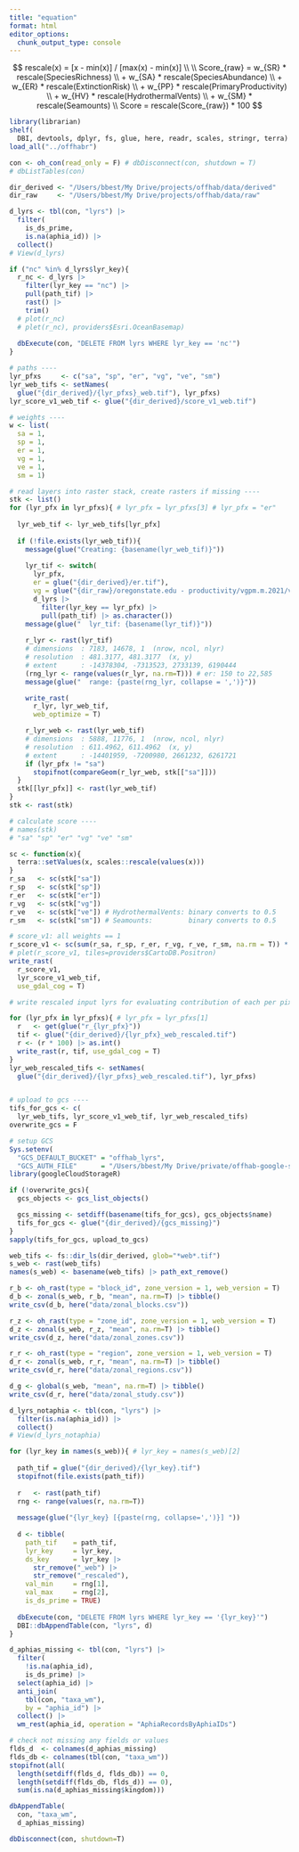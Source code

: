```yaml
---
title: "equation"
format: html
editor_options: 
  chunk_output_type: console
---
```



$$
rescale(x) = [x - min(x)] / [max(x) - min(x)] \\
\\
Score_{raw} = w_{SR} * rescale(SpeciesRichness) \\
+ w_{SA} * rescale(SpeciesAbundance) \\
+ w_{ER} * rescale(ExtinctionRisk) \\
+ w_{PP} * rescale(PrimaryProductivity) \\
+ w_{HV} * rescale(HydrothermalVents) \\
+ w_{SM} * rescale(Seamounts) \\
Score = rescale(Score_{raw}) * 100
$$
```r
library(librarian)
shelf(
  DBI, devtools, dplyr, fs, glue, here, readr, scales, stringr, terra)
load_all("../offhabr")

con <- oh_con(read_only = F) # dbDisconnect(con, shutdown = T)
# dbListTables(con)
```

```r
dir_derived <- "/Users/bbest/My Drive/projects/offhab/data/derived"
dir_raw     <- "/Users/bbest/My Drive/projects/offhab/data/raw"

d_lyrs <- tbl(con, "lyrs") |> 
  filter(
    is_ds_prime,
    is.na(aphia_id)) |> 
  collect()
# View(d_lyrs)

if ("nc" %in% d_lyrs$lyr_key){
  r_nc <- d_lyrs |> 
    filter(lyr_key == "nc") |> 
    pull(path_tif) |> 
    rast() |> 
    trim()
  # plot(r_nc)
  # plet(r_nc), providers$Esri.OceanBasemap)
  
  dbExecute(con, "DELETE FROM lyrs WHERE lyr_key == 'nc'")
}
```


```r
# paths ----
lyr_pfxs     <- c("sa", "sp", "er", "vg", "ve", "sm")
lyr_web_tifs <- setNames(
  glue("{dir_derived}/{lyr_pfxs}_web.tif"), lyr_pfxs)
lyr_score_v1_web_tif <- glue("{dir_derived}/score_v1_web.tif")

# weights ----
w <- list(
  sa = 1,
  sp = 1,
  er = 1,
  vg = 1,
  ve = 1,
  sm = 1)

# read layers into raster stack, create rasters if missing ----
stk <- list()
for (lyr_pfx in lyr_pfxs){ # lyr_pfx = lyr_pfxs[3] # lyr_pfx = "er"
  
  lyr_web_tif <- lyr_web_tifs[lyr_pfx]
  
  if (!file.exists(lyr_web_tif)){
    message(glue("Creating: {basename(lyr_web_tif)}"))
    
    lyr_tif <- switch(
      lyr_pfx,
      er = glue("{dir_derived}/er.tif"),
      vg = glue("{dir_raw}/oregonstate.edu - productivity/vgpm.m.2021/vgpm_2021_oh.tif"),
      d_lyrs |> 
        filter(lyr_key == lyr_pfx) |> 
        pull(path_tif) |> as.character())
    message(glue("  lyr_tif: {basename(lyr_tif)}"))
    
    r_lyr <- rast(lyr_tif)
    # dimensions  : 7183, 14678, 1  (nrow, ncol, nlyr)
    # resolution  : 481.3177, 481.3177  (x, y)
    # extent      : -14378304, -7313523, 2733139, 6190444
    (rng_lyr <- range(values(r_lyr, na.rm=T))) # er: 150 to 22,585
    message(glue("  range: {paste(rng_lyr, collapse = ',')}"))

    write_rast(
      r_lyr, lyr_web_tif,
      web_optimize = T)

    r_lyr_web <- rast(lyr_web_tif)
    # dimensions  : 5888, 11776, 1  (nrow, ncol, nlyr)
    # resolution  : 611.4962, 611.4962  (x, y)
    # extent      : -14401959, -7200980, 2661232, 6261721
    if (lyr_pfx != "sa")
      stopifnot(compareGeom(r_lyr_web, stk[["sa"]]))
  }
  stk[[lyr_pfx]] <- rast(lyr_web_tif)
}
stk <- rast(stk)

# calculate score ----
# names(stk)
# "sa" "sp" "er" "vg" "ve" "sm"

sc <- function(x){
  terra::setValues(x, scales::rescale(values(x)))
}
r_sa   <- sc(stk["sa"])
r_sp   <- sc(stk["sp"])
r_er   <- sc(stk["er"])
r_vg   <- sc(stk["vg"])
r_ve   <- sc(stk["ve"]) # HydrothermalVents: binary converts to 0.5
r_sm   <- sc(stk["sm"]) # Seamounts:         binary converts to 0.5

# score_v1: all weights == 1
r_score_v1 <- sc(sum(r_sa, r_sp, r_er, r_vg, r_ve, r_sm, na.rm = T)) * 100 |> as.int()
# plet(r_score_v1, tiles=providers$CartoDB.Positron)
write_rast(
  r_score_v1,
  lyr_score_v1_web_tif,
  use_gdal_cog = T)

# write rescaled input lyrs for evaluating contribution of each per pixel ----

for (lyr_pfx in lyr_pfxs){ # lyr_pfx = lyr_pfxs[1]
  r   <- get(glue("r_{lyr_pfx}"))
  tif <- glue("{dir_derived}/{lyr_pfx}_web_rescaled.tif")
  r <- (r * 100) |> as.int()
  write_rast(r, tif, use_gdal_cog = T)
}
lyr_web_rescaled_tifs <- setNames(
  glue("{dir_derived}/{lyr_pfxs}_web_rescaled.tif"), lyr_pfxs)


# upload to gcs ----
tifs_for_gcs <- c(
  lyr_web_tifs, lyr_score_v1_web_tif, lyr_web_rescaled_tifs)
overwrite_gcs = F

# setup GCS
Sys.setenv(
  "GCS_DEFAULT_BUCKET" = "offhab_lyrs",
  "GCS_AUTH_FILE"      = "/Users/bbest/My Drive/private/offhab-google-service-account_09e7228ac965.json")
library(googleCloudStorageR)

if (!overwrite_gcs){
  gcs_objects <- gcs_list_objects()

  gcs_missing <- setdiff(basename(tifs_for_gcs), gcs_objects$name)
  tifs_for_gcs <- glue("{dir_derived}/{gcs_missing}")
}
sapply(tifs_for_gcs, upload_to_gcs)
```

```r
web_tifs <- fs::dir_ls(dir_derived, glob="*web*.tif")
s_web <- rast(web_tifs)
names(s_web) <- basename(web_tifs) |> path_ext_remove()

r_b <- oh_rast(type = "block_id", zone_version = 1, web_version = T)
d_b <- zonal(s_web, r_b, "mean", na.rm=T) |> tibble()
write_csv(d_b, here("data/zonal_blocks.csv"))

r_z <- oh_rast(type = "zone_id", zone_version = 1, web_version = T)
d_z <- zonal(s_web, r_z, "mean", na.rm=T) |> tibble()
write_csv(d_z, here("data/zonal_zones.csv"))

r_r <- oh_rast(type = "region", zone_version = 1, web_version = T)
d_r <- zonal(s_web, r_r, "mean", na.rm=T) |> tibble()
write_csv(d_r, here("data/zonal_regions.csv"))

d_g <- global(s_web, "mean", na.rm=T) |> tibble()
write_csv(d_r, here("data/zonal_study.csv"))
```

```r
d_lyrs_notaphia <- tbl(con, "lyrs") |> 
  filter(is.na(aphia_id)) |> 
  collect()
# View(d_lyrs_notaphia)

for (lyr_key in names(s_web)){ # lyr_key = names(s_web)[2]
  
  path_tif = glue("{dir_derived}/{lyr_key}.tif")
  stopifnot(file.exists(path_tif))
  
  r   <- rast(path_tif)
  rng <- range(values(r, na.rm=T))
  
  message(glue("{lyr_key} [{paste(rng, collapse=',')}] "))
  
  d <- tibble(
    path_tif    = path_tif,
    lyr_key     = lyr_key,
    ds_key      = lyr_key |> 
      str_remove("_web") |> 
      str_remove("_rescaled"),
    val_min     = rng[1],
    val_max     = rng[2],
    is_ds_prime = TRUE)
  
  dbExecute(con, "DELETE FROM lyrs WHERE lyr_key == '{lyr_key}'")
  DBI::dbAppendTable(con, "lyrs", d)
}
```

```r
d_aphias_missing <- tbl(con, "lyrs") |> 
  filter(
    !is.na(aphia_id),
    is_ds_prime) |> 
  select(aphia_id) |> 
  anti_join(
    tbl(con, "taxa_wm"),
    by = "aphia_id") |> 
  collect() |> 
  wm_rest(aphia_id, operation = "AphiaRecordsByAphiaIDs")

# check not missing any fields or values
flds_d  <- colnames(d_aphias_missing)
flds_db <- colnames(tbl(con, "taxa_wm"))
stopifnot(all(
  length(setdiff(flds_d, flds_db)) == 0,
  length(setdiff(flds_db, flds_d)) == 0),
  sum(is.na(d_aphias_missing$kingdom)))

dbAppendTable(
  con, "taxa_wm",
  d_aphias_missing)
```


```r
dbDisconnect(con, shutdown=T)
```



